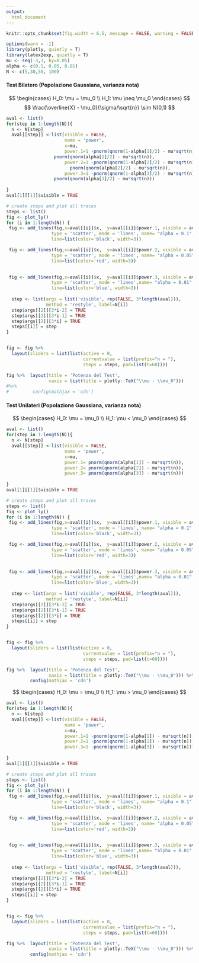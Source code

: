 ```yaml
---
output:
  html_document
---
```


```r
knitr::opts_chunk$set(fig.width = 6.5, message = FALSE, warning = FALSE)

options(warn = -1)
library(plotly, quietly = T)
library(latex2exp, quietly = T)
mu <- seq(-3,3, by=0.05)
alpha <- c(0.1, 0.05, 0.01)
N <- c(5,30,50, 100)
```

#### Test Bilatero (Popolazione Gaussiana, varianza nota)

$$
\begin{cases}
H_0: \mu = \mu_0 \\
H_1: \mu \neq \mu_0
\end{cases}
$$
$$
 \frac{\overline{X} - \mu_0}{\sigma/\sqrt{n}} \sim N(0,1)
$$

```r
aval <- list()
for(step in 1:length(N)){
  n <- N[step]
  aval[[step]] <-list(visible = FALSE,
                      name = 'power',
                      x=mu,
                      power.1=1 -pnorm(qnorm(1-alpha[1]/2) - mu*sqrt(n)) + 
                  pnorm(qnorm(alpha[1]/2) - mu*sqrt(n)),
                      power.2=1 -pnorm(qnorm(1-alpha[2]/2) - mu*sqrt(n)) + 
                        pnorm(qnorm(alpha[2]/2) - mu*sqrt(n)),
                      power.3=1 -pnorm(qnorm(1-alpha[3]/2) - mu*sqrt(n)) + 
                  pnorm(qnorm(alpha[3]/2) - mu*sqrt(n)))
                      
}
aval[1][[1]]$visible = TRUE

# create steps and plot all traces
steps <- list()
fig <- plot_ly()
for (i in 1:length(N)) {
 fig <- add_lines(fig,x=aval[[i]]$x,  y=aval[[i]]$power.1, visible = aval[[i]]$visible, 
                 type = 'scatter', mode = 'lines', name= "alpha = 0.1",
                 line=list(color='black', width=3))

 fig <- add_lines(fig,x=aval[[i]]$x,  y=aval[[i]]$power.2, visible = aval[[i]]$visible, 
                 type = 'scatter', mode = 'lines', name= "alpha = 0.05",
                 line=list(color='red', width=3))

 
 fig <- add_lines(fig,x=aval[[i]]$x,  y=aval[[i]]$power.3, visible = aval[[i]]$visible, 
                 type = 'scatter', mode = 'lines',name= "alpha = 0.01",
                 line=list(color='blue', width=3))
 
  step <- list(args = list('visible', rep(FALSE, 3*length(aval))),
               method = 'restyle', label=N[i])
  step$args[[2]][3*i-2] = TRUE
  step$args[[2]][3*i-1] = TRUE
  step$args[[2]][3*i] = TRUE
  steps[[i]] = step
}  


fig <- fig %>%
  layout(sliders = list(list(active = 0,
                             currentvalue = list(prefix="n = "),
                             steps = steps, pad=list(t=60))))

fig %>%  layout(title = 'Potenza del Test',
                xaxis = list(title = plotly::TeX("\\mu - \\mu_0")))
#%>%
#         config(mathjax = 'cdn')

```

#### Test Unilateri (Popolazione Gaussiana, varianza nota)
$$
\begin{cases}
H_0: \mu = \mu_0 \\
H_1: \mu < \mu_0
\end{cases}
$$

```r
aval <- list()
for(step in 1:length(N)){
  n <- N[step]
  aval[[step]] <-list(visible = FALSE,
                      name = 'power',
                      x=mu,
                      power.1= pnorm(qnorm(alpha[1]) - mu*sqrt(n)),
                      power.2= pnorm(qnorm(alpha[2]) - mu*sqrt(n)),
                      power.3= pnorm(qnorm(alpha[3]) - mu*sqrt(n)))
                      
}
aval[1][[1]]$visible = TRUE

# create steps and plot all traces
steps <- list()
fig <- plot_ly()
for (i in 1:length(N)) {
 fig <- add_lines(fig,x=aval[[i]]$x,  y=aval[[i]]$power.1, visible = aval[[i]]$visible, 
                 type = 'scatter', mode = 'lines', name= "alpha = 0.1",
                 line=list(color='black', width=3))

 fig <- add_lines(fig,x=aval[[i]]$x,  y=aval[[i]]$power.2, visible = aval[[i]]$visible, 
                 type = 'scatter', mode = 'lines', name= "alpha = 0.05",
                 line=list(color='red', width=3))

 
 fig <- add_lines(fig,x=aval[[i]]$x,  y=aval[[i]]$power.3, visible = aval[[i]]$visible, 
                 type = 'scatter', mode = 'lines',name= "alpha = 0.01",
                 line=list(color='blue', width=3))
 
  step <- list(args = list('visible', rep(FALSE, 3*length(aval))),
               method = 'restyle', label=N[i])
  step$args[[2]][3*i-2] = TRUE
  step$args[[2]][3*i-1] = TRUE
  step$args[[2]][3*i] = TRUE
  steps[[i]] = step
}  


fig <- fig %>%
  layout(sliders = list(list(active = 0,
                             currentvalue = list(prefix="n = "),
                             steps = steps, pad=list(t=60))))

fig %>%  layout(title = 'Potenza del Test',
                xaxis = list(title = plotly::TeX("\\mu - \\mu_0"))) %>%
         config(mathjax = 'cdn')

```

$$
\begin{cases}
H_0: \mu = \mu_0 \\
H_1: \mu > \mu_0
\end{cases}
$$

```r
aval <- list()
for(step in 1:length(N)){
  n <- N[step]
  aval[[step]] <-list(visible = FALSE,
                      name = 'power',
                      x=mu,
                      power.1=1 -pnorm(qnorm(1-alpha[1]) - mu*sqrt(n)),
                      power.2=1 -pnorm(qnorm(1-alpha[2]) - mu*sqrt(n)),
                      power.3=1 -pnorm(qnorm(1-alpha[3]) - mu*sqrt(n)))
                      
}
aval[1][[1]]$visible = TRUE

# create steps and plot all traces
steps <- list()
fig <- plot_ly()
for (i in 1:length(N)) {
 fig <- add_lines(fig,x=aval[[i]]$x,  y=aval[[i]]$power.1, visible = aval[[i]]$visible, 
                 type = 'scatter', mode = 'lines', name= "alpha = 0.1",
                 line=list(color='black', width=3))

 fig <- add_lines(fig,x=aval[[i]]$x,  y=aval[[i]]$power.2, visible = aval[[i]]$visible, 
                 type = 'scatter', mode = 'lines', name= "alpha = 0.05",
                 line=list(color='red', width=3))

 
 fig <- add_lines(fig,x=aval[[i]]$x,  y=aval[[i]]$power.3, visible = aval[[i]]$visible, 
                 type = 'scatter', mode = 'lines',name= "alpha = 0.01",
                 line=list(color='blue', width=3))
 
  step <- list(args = list('visible', rep(FALSE, 3*length(aval))),
               method = 'restyle', label=N[i])
  step$args[[2]][3*i-2] = TRUE
  step$args[[2]][3*i-1] = TRUE
  step$args[[2]][3*i] = TRUE
  steps[[i]] = step
}  


fig <- fig %>%
  layout(sliders = list(list(active = 0,
                             currentvalue = list(prefix="n = "),
                             steps = steps, pad=list(t=60))))

fig %>%  layout(title = 'Potenza del Test',
                xaxis = list(title = plotly::TeX("\\mu - \\mu_0"))) %>%
         config(mathjax = 'cdn')

```

